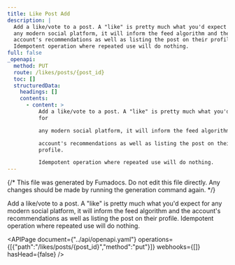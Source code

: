 ```yaml
---
title: Like Post Add
description: |
  Add a like/vote to a post. A "like" is pretty much what you'd expect for
  any modern social platform, it will inform the feed algorithm and the
  account's recommendations as well as listing the post on their profile.
  Idempotent operation where repeated use will do nothing.
full: false
_openapi:
  method: PUT
  route: /likes/posts/{post_id}
  toc: []
  structuredData:
    headings: []
    contents:
      - content: >
          Add a like/vote to a post. A "like" is pretty much what you'd expect
          for

          any modern social platform, it will inform the feed algorithm and the

          account's recommendations as well as listing the post on their
          profile.

          Idempotent operation where repeated use will do nothing.
---
```


{/* This file was generated by Fumadocs. Do not edit this file directly. Any changes should be made by running the generation command again. */}

Add a like/vote to a post. A "like" is pretty much what you'd expect for
any modern social platform, it will inform the feed algorithm and the
account's recommendations as well as listing the post on their profile.
Idempotent operation where repeated use will do nothing.


<APIPage document={"../api/openapi.yaml"} operations={[{"path":"/likes/posts/{post_id}","method":"put"}]} webhooks={[]} hasHead={false} />